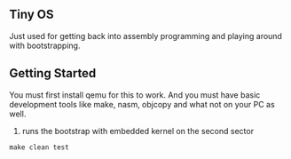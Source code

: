 == Tiny OS ==
Just used for getting back into assembly programming and playing around
with bootstrapping.

== Getting Started ==
You must first install qemu for this to work.  And you must have basic
development tools like make, nasm, objcopy and what not on your PC as well.

# runs the bootstrap with embedded kernel on the second sector

 make clean test
